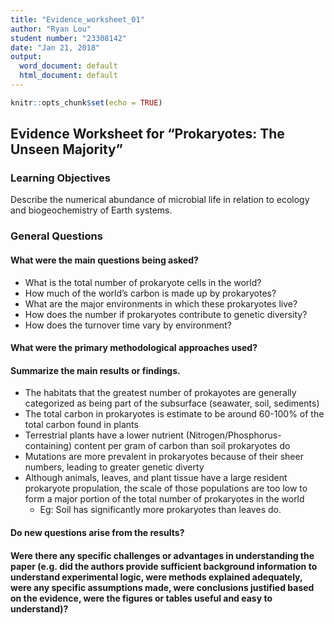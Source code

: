 ```yaml
---
title: "Evidence_worksheet_01"
author: "Ryan Lou"
student number: "23308142"
date: "Jan 21, 2018"
output:
  word_document: default 
  html_document: default
---
```


```r
knitr::opts_chunk$set(echo = TRUE)
```
## Evidence Worksheet for "Prokaryotes: The Unseen Majority"


### Learning Objectives
Describe the numerical abundance of microbial life in relation to ecology and biogeochemistry of Earth systems.


### General Questions
#### What were the main questions being asked?


* What is the total number of prokaryote cells in the world?
* How much of the world's carbon is made up by prokaryotes?
* What are the major environments in which these prokaryotes live?
* How does the number if prokaryotes contribute to genetic diversity?
* How does the turnover time vary by environment?


#### What were the primary methodological approaches used?



#### Summarize the main results or findings. 
* The habitats that the greatest number of prokayotes are generally categorized as being part of the subsurface (seawater, soil, sediments)
* The total carbon in prokaryotes is estimate to be around 60-100% of the total carbon found in plants
* Terrestrial plants have a lower nutrient (Nitrogen/Phosphorus-containing) content per gram of carbon than soil prokaryotes do
* Mutations are more prevalent in prokaryotes because of their sheer numbers, leading to greater genetic diverty
* Although animals, leaves, and plant tissue have a large resident prokaryote propulation, the scale of those populations are too low to form a major portion of the total number of prokaryotes in the world
    - Eg: Soil has significantly more prokaryotes than leaves do.


#### Do new questions arise from the results?



#### Were there any specific challenges or advantages in understanding the paper (e.g. did the authors provide sufficient background information to understand experimental logic, were methods explained adequately, were any specific assumptions made, were conclusions justified based on the evidence, were the figures or tables useful and easy to understand)? 



